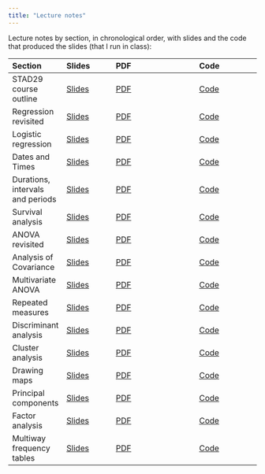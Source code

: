 ```yaml
---
title: "Lecture notes"
---
```


Lecture notes by section, in chronological order, with slides and the code that produced the slides (that I run in class):

| Section | Slides | PDF | Code |
|:--------|:--------|:--------------|:----------|
|STAD29 course outline | [Slides](http://ritsokiguess.site/lecture-notes/outline_d29.html) | [PDF](https://raw.githubusercontent.com/nxskok/lecture-notes/master/outline_d29.pdf) | [Code](https://raw.githubusercontent.com/nxskok/lecture-notes/master/outline_d29.qmd) |
|Regression revisited | [Slides](http://ritsokiguess.site/lecture-notes/regression.html) | [PDF](https://raw.githubusercontent.com/nxskok/lecture-notes/master/regression.pdf) | [Code](https://raw.githubusercontent.com/nxskok/lecture-notes/master/regression.qmd) |
|Logistic regression | [Slides](http://ritsokiguess.site/lecture-notes/logistic.html) | [PDF](https://raw.githubusercontent.com/nxskok/lecture-notes/master/logistic.pdf) | [Code](https://raw.githubusercontent.com/nxskok/lecture-notes/master/logistic.qmd) |
|Dates and Times | [Slides](http://ritsokiguess.site/lecture-notes/dates_and_times.html) | [PDF](https://raw.githubusercontent.com/nxskok/lecture-notes/master/dates_and_times.pdf) | [Code](https://raw.githubusercontent.com/nxskok/lecture-notes/master/dates_and_times.qmd) |
|Durations, intervals and periods | [Slides](http://ritsokiguess.site/lecture-notes/dip.html) | [PDF](https://raw.githubusercontent.com/nxskok/lecture-notes/master/dip.pdf) | [Code](https://raw.githubusercontent.com/nxskok/lecture-notes/master/dip.qmd) |
|Survival analysis| [Slides](http://ritsokiguess.site/lecture-notes/survival.html) |[PDF](https://raw.githubusercontent.com/nxskok/lecture-notes/master/survival.pdf) | [Code](https://raw.githubusercontent.com/nxskok/lecture-notes/master/survival.qmd) |
|ANOVA revisited | [Slides](http://ritsokiguess.site/lecture-notes/anova.html) | [PDF](https://raw.githubusercontent.com/nxskok/lecture-notes/master/anova.pdf) | [Code](https://raw.githubusercontent.com/nxskok/lecture-notes/master/anova.qmd) |
|Analysis of Covariance | [Slides](http://ritsokiguess.site/lecture-notes/ancova.html) | [PDF](https://raw.githubusercontent.com/nxskok/lecture-notes/master/ancova.pdf) | [Code](https://raw.githubusercontent.com/nxskok/lecture-notes/master/ancova.qmd) |
|Multivariate ANOVA | [Slides](http://ritsokiguess.site/lecture-notes/manova.html) | [PDF](https://raw.githubusercontent.com/nxskok/lecture-notes/master/manova.pdf) | [Code](https://raw.githubusercontent.com/nxskok/lecture-notes/master/manova.qmd) |
|Repeated measures | [Slides](http://ritsokiguess.site/lecture-notes/profile.html) | [PDF](https://raw.githubusercontent.com/nxskok/lecture-notes/master/profile.pdf) | [Code](https://raw.githubusercontent.com/nxskok/lecture-notes/master/profile.qmd) |
|Discriminant analysis | [Slides](http://ritsokiguess.site/lecture-notes/discrim.html) | [PDF](https://raw.githubusercontent.com/nxskok/lecture-notes/master/discrim.pdf) | [Code](https://raw.githubusercontent.com/nxskok/lecture-notes/master/discrim.qmd) |
|Cluster analysis | [Slides](http://ritsokiguess.site/lecture-notes/cluster.html) | [PDF](https://raw.githubusercontent.com/nxskok/lecture-notes/master/cluster.pdf) | [Code](https://raw.githubusercontent.com/nxskok/lecture-notes/master/cluster.qmd) |
|Drawing maps | [Slides](http://ritsokiguess.site/lecture-notes/mapping.html) | [PDF](https://raw.githubusercontent.com/nxskok/lecture-notes/master/mapping.pdf) | [Code](https://raw.githubusercontent.com/nxskok/lecture-notes/master/mapping.qmd) |
|Principal components | [Slides](http://ritsokiguess.site/lecture-notes/princomp.html) | [PDF](https://raw.githubusercontent.com/nxskok/lecture-notes/master/princomp.pdf) | [Code](https://raw.githubusercontent.com/nxskok/lecture-notes/master/princomp.qmd) |
|Factor analysis| [Slides](http://ritsokiguess.site/lecture-notes/factor.html) | [PDF](https://raw.githubusercontent.com/nxskok/lecture-notes/master/factor.pdf) | [Code](https://raw.githubusercontent.com/nxskok/lecture-notes/master/factor.qmd) |
|Multiway frequency tables| [Slides](http://ritsokiguess.site/lecture-notes/multiway.html) | [PDF](https://raw.githubusercontent.com/nxskok/lecture-notes/master/multiway.pdf) | [Code](https://raw.githubusercontent.com/nxskok/lecture-notes/master/multiway.qmd) |




